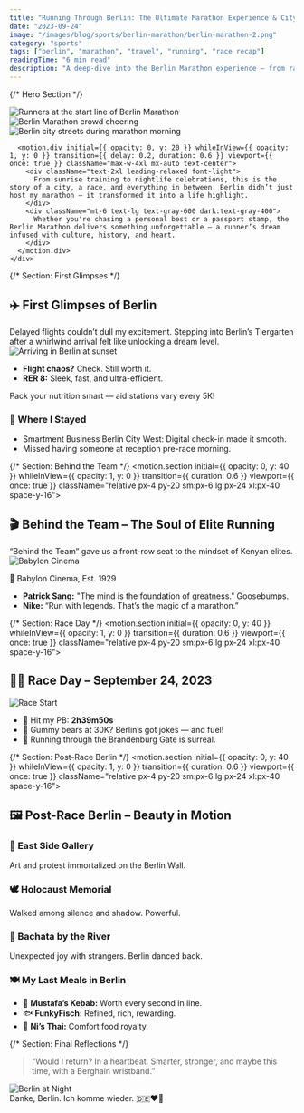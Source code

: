 ```yaml
---
title: "Running Through Berlin: The Ultimate Marathon Experience & City Adventure"
date: "2023-09-24"
image: "/images/blog/sports/berlin-marathon/berlin-marathon-2.png"
category: "sports"
tags: ["berlin", "marathon", "travel", "running", "race recap"]
readingTime: "6 min read"
description: "A deep-dive into the Berlin Marathon experience — from race day adrenaline to post-run city joy."
---
```



<script type="application/ld+json">{`
{
  "@context": "https://schema.org",
  "@type": "BlogPosting",
  "headline": "Running Through Berlin: The Ultimate Marathon Experience & City Adventure",
  "image": ["https://yourdomain.com/images/blog/sports/berlin-marathon/berlin-marathon-2.png"],
  "datePublished": "2023-09-24",
  "author": {
    "@type": "Person",
    "name": "Alex"
  },
  "publisher": {
    "@type": "Organization",
    "name": "Your Blog Name",
    "logo": {
      "@type": "ImageObject",
      "url": "https://yourdomain.com/logo.png"
    }
  },
  "description": "A deep-dive into the Berlin Marathon experience — from race day adrenaline to post-run city joy."
}
`}</script>

<main className="min-h-screen w-full bg-white dark:bg-black text-gray-900 dark:text-gray-100 overflow-x-hidden">



{/* Hero Section */}
<FadeInSection>
  <section className="relative px-4 py-20 sm:px-6 lg:px-24 xl:px-20">
    <div className="space-y-16">
      <GalleryLightbox>
        <div className="relative w-full h-[500px]">
          <Image
            src="/images/blog/sports/berlin-marathon/berlin-marathon-hero.png"
            alt="Runners at the start line of Berlin Marathon"
            fill
            className="rounded-3xl shadow-2xl object-cover border border-gray-200 dark:border-gray-700 transition-transform duration-500 hover:scale-105"
          />
        </div>
        <div className="grid grid-cols-1 md:grid-cols-2 gap-10">
          <div className="relative w-full h-[400px]">
            <Image
              src="/images/blog/sports/berlin-marathon/berlin-marathon-crowd.png"
              alt="Berlin Marathon crowd cheering"
              fill
              className="rounded-2xl shadow-xl object-cover border border-gray-300 dark:border-gray-600 transition-transform duration-500 hover:scale-105"
            />
          </div>
          <div className="relative w-full h-[400px]">
            <Image
              src="/images/blog/sports/berlin-marathon/berlin-marathon-streets.png"
              alt="Berlin city streets during marathon morning"
              fill
              className="rounded-2xl shadow-xl object-cover border border-gray-300 dark:border-gray-600 transition-transform duration-500 hover:scale-105"
            />
          </div>
        </div>
      </GalleryLightbox>

      <motion.div initial={{ opacity: 0, y: 20 }} whileInView={{ opacity: 1, y: 0 }} transition={{ delay: 0.2, duration: 0.6 }} viewport={{ once: true }} className="max-w-4xl mx-auto text-center">
        <div className="text-2xl leading-relaxed font-light">
          From sunrise training to nightlife celebrations, this is the story of a city, a race, and everything in between. Berlin didn’t just host my marathon — it transformed it into a life highlight.
        </div>
        <div className="mt-6 text-lg text-gray-600 dark:text-gray-400">
          Whether you're chasing a personal best or a passport stamp, the Berlin Marathon delivers something unforgettable — a runner’s dream infused with culture, history, and heart.
        </div>
      </motion.div>
    </div>
  </section>
</FadeInSection>







{/* Section: First Glimpses */}
<FadeInSection>
<section className="relative px-4 py-20 sm:px-6 lg:px-24 xl:px-20 space-y-16">
  <div className="text-center">
    <h2 className="text-3xl md:text-4xl font-bold mb-4">✈️ First Glimpses of Berlin</h2>
    <div className="text-lg text-gray-600 dark:text-gray-300">
      Delayed flights couldn’t dull my excitement. Stepping into Berlin’s Tiergarten after a whirlwind arrival felt like unlocking a dream level.
    </div>
  </div>

  <div className="relative w-full h-[500px]">
    <Image src="/images/blog/sports/berlin-marathon/berlin-marathon-arrival.png" alt="Arriving in Berlin at sunset" fill className="rounded-2xl shadow-xl object-cover border border-gray-300 dark:border-gray-600" />
  </div>

  <ul className="list-disc list-inside text-lg text-gray-700 dark:text-gray-300 max-w-4xl mx-auto">
    <li><strong>Flight chaos?</strong> Check. Still worth it.</li>
    <li><strong>RER 8:</strong> Sleek, fast, and ultra-efficient.</li>
  </ul>

  <Callout type="tip">
    Pack your nutrition smart — aid stations vary every 5K!
  </Callout>

  <div className="bg-gradient-to-br from-blue-50 to-white dark:from-gray-800 dark:to-gray-900 p-6 rounded-xl shadow-inner max-w-2xl mx-auto">
    <h3 className="text-xl font-semibold mb-2">🏨 Where I Stayed</h3>
    <ul className="list-disc list-inside">
      <li>Smartment Business Berlin City West: Digital check-in made it smooth.</li>
      <li>Missed having someone at reception pre-race morning.</li>
    </ul>
  </div>
</section>
</FadeInSection>








{/* Section: Behind the Team */}
<motion.section initial={{ opacity: 0, y: 40 }} whileInView={{ opacity: 1, y: 0 }} transition={{ duration: 0.6 }} viewport={{ once: true }} className="relative px-4 py-20 sm:px-6 lg:px-24 xl:px-40 space-y-16">
  <div className="text-center">
    <h2 className="text-3xl md:text-4xl font-bold mb-4">🎬 Behind the Team – The Soul of Elite Running</h2>
    <div className="text-lg text-gray-600 dark:text-gray-300">
      “Behind the Team” gave us a front-row seat to the mindset of Kenyan elites.
    </div>
  </div>

  <Image src="/images/blog/sports/berlin-marathon/berlin-marathon-2.png" alt="Babylon Cinema" width={1600} height={900} className="rounded-2xl shadow-xl mx-auto border border-gray-300 dark:border-gray-600" />

  <div className="bg-blue-100 dark:bg-gray-800 p-6 rounded-2xl shadow-inner border border-blue-200 dark:border-gray-700 max-w-3xl mx-auto">
    <p className="font-semibold mb-2">📍 Babylon Cinema, Est. 1929</p>
    <ul className="list-disc list-inside mt-3">
      <li><strong>Patrick Sang:</strong> "The mind is the foundation of greatness." Goosebumps.</li>
      <li><strong>Nike:</strong> “Run with legends. That’s the magic of a marathon.”</li>
    </ul>
  </div>
</motion.section>

{/* Section: Race Day */}
<motion.section initial={{ opacity: 0, y: 40 }} whileInView={{ opacity: 1, y: 0 }} transition={{ duration: 0.6 }} viewport={{ once: true }} className="relative px-4 py-20 sm:px-6 lg:px-24 xl:px-40 space-y-16">
  <div className="text-center">
    <h2 className="text-3xl md:text-4xl font-bold mb-4">🏃‍♂️ Race Day – September 24, 2023</h2>
  </div>

  <Image src="/images/blog/sports/berlin-marathon/berlin-marathon-2.png" alt="Race Start" width={1600} height={900} className="rounded-2xl shadow-xl mx-auto border border-gray-300 dark:border-gray-600" />

  <ul className="list-disc list-inside text-lg text-gray-700 dark:text-gray-300 max-w-4xl mx-auto">
    <li>🎯 Hit my PB: <strong>2h39m50s</strong></li>
    <li>🍬 Gummy bears at 30K? Berlin’s got jokes — and fuel!</li>
    <li>🏁 Running through the Brandenburg Gate is surreal.</li>
  </ul>
</motion.section>

{/* Section: Post-Race Berlin */}
<motion.section initial={{ opacity: 0, y: 40 }} whileInView={{ opacity: 1, y: 0 }} transition={{ duration: 0.6 }} viewport={{ once: true }} className="relative px-4 py-20 sm:px-6 lg:px-24 xl:px-40 space-y-16">
  <div className="text-center">
    <h2 className="text-3xl md:text-4xl font-bold mb-10">🖼️ Post-Race Berlin – Beauty in Motion</h2>
  </div>

  <div className="grid md:grid-cols-3 gap-10">
    <div className="bg-white dark:bg-gray-800 rounded-xl shadow-md p-6">
      <h3 className="text-lg font-semibold">🎨 East Side Gallery</h3>
      <p>Art and protest immortalized on the Berlin Wall.</p>
    </div>
    <div className="bg-white dark:bg-gray-800 rounded-xl shadow-md p-6">
      <h3 className="text-lg font-semibold">🕊️ Holocaust Memorial</h3>
      <p>Walked among silence and shadow. Powerful.</p>
    </div>
    <div className="bg-white dark:bg-gray-800 rounded-xl shadow-md p-6">
      <h3 className="text-lg font-semibold">💃 Bachata by the River</h3>
      <p>Unexpected joy with strangers. Berlin danced back.</p>
    </div>
  </div>

  <div className="text-center">
    <h3 className="text-2xl font-semibold mt-10 mb-6">🍽️ My Last Meals in Berlin</h3>
    <ul className="list-disc list-inside max-w-2xl mx-auto text-lg text-gray-700 dark:text-gray-300">
      <li>🥙 <strong>Mustafa’s Kebab:</strong> Worth every second in line.</li>
      <li>🐟 <strong>FunkyFisch:</strong> Refined, rich, rewarding.</li>
      <li>🍜 <strong>Ni’s Thai:</strong> Comfort food royalty.</li>
    </ul>
  </div>
</motion.section>

{/* Section: Final Reflections */}
<section initial={{ opacity: 0, y: 40 }} whileInView={{ opacity: 1, y: 0 }} transition={{ duration: 0.6 }} viewport={{ once: true }} className="relative px-4 py-20 sm:px-6 lg:px-24 xl:px-40 text-center space-y-12">
  <blockquote className="italic text-xl max-w-3xl mx-auto text-gray-600 dark:text-gray-300 border-l-4 border-red-400 pl-6">
    “Would I return? In a heartbeat. Smarter, stronger, and maybe this time, with a Berghain wristband.”
  </blockquote>

  <Image src="/images/blog/sports/berlin-marathon/berlin-marathon-2.png" alt="Berlin at Night" width={1600} height={900} className="rounded-3xl shadow-2xl mx-auto border border-gray-300 dark:border-gray-600" />

  <div className="text-2xl font-bold text-gray-800 dark:text-gray-100 animate-fadeIn delay-500">
    Danke, Berlin. Ich komme wieder. 🇩🇪❤️‍🔥
  </div>
</section>

<AuthorBox name="Amadou" bio="Runner, designer, and storyteller based in Berlin. Sharing race adventures and cultural deep-dives." avatar="/images/profile.jpeg" />
<ShareButtons />
<NextPrevNav />

</main>
